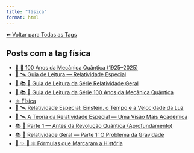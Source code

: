 ```yaml
---
title: "física"
format: html
---
```


[⬅ Voltar para Todas as Tags](../tags.qmd)

## Posts com a tag **física**

- [📘 🧬 100 Anos da Mecânica Quântica (1925–2025)](/posts/fisica/100-anos-mecanica-quantica.html)
- [🧭 🛰️ Guia de Leitura — Relatividade Especial](/posts/fisica/guia-relatividade-especial.html)
- [🧭 📚 🌠 Guia de Leitura da Série Relatividade Geral](/posts/fisica/guia-relatividade-geral.html)
- [🧭 📚 🧬 Guia de Leitura da Série 100 Anos da Mecânica Quântica](/posts/fisica/guia-100-anos-mecanica-quantica.html)
- [⚛️ Física](/posts/fisica/index.html)
- [📘 🛰️ Relatividade Especial: Einstein, o Tempo e a Velocidade da Luz](/posts/fisica/relatividade-especial.html)
- [📘 🛰️ A Teoria da Relatividade Especial — Uma Visão Mais Acadêmica](/posts/fisica/relatividade-especial-academico.html)
- [📚 🧬 Parte 1 — Antes da Revolução Quântica (Aprofundamento)](/posts/fisica/parte-1-mecanica-quantica.html)
- [📚 🌠 Relatividade Geral — Parte 1: O Problema da Gravidade](/posts/fisica/relatividade-geral-parte1.html)
- [📘 ✨ 🧮 ⚛️ Fórmulas que Marcaram a História](/posts/matematica/equacoes-historicas.html)
